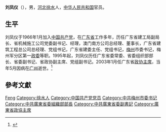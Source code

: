 {{Otheruses|other=名为刘凤仪的其他人物|刘凤仪}}

'''刘凤仪'''（{{bd|1942年|7月|2003年|5月9日|catIdx=L刘}}），男，[[河北|河北]][[徐水|徐水]]人，[[中华人民共和国|中华人民共和国]]官员。

== 生平 ==
刘凤仪于1966年1月加入[[中国共产党|中国共产党]]，在[[广东省|广东省]]工作多年，历任广东省建工局副局长、省机械施工公司党委副书记、经理，澳门南方公司总经理、董事长，广东省建筑工程总公司总经理、党组书记，广东省建委主任、党组书记，[[梅州|梅州]]市委书记，梅州军分区第一[[政委|政委]]等职。1995年起，刘凤仪历任广东省委常委、省委组织部部长、省委副书记、省政协副主席、党组副书记。2003年1月任广东省[[政协主席|政协主席]]，当年5月因病在[[广州|广州]]逝世。<ref>{{Cite web |url=http://people.0312.net/page/infoshow.asp?Id=95 |title=http://people.0312.net/page/infoshow.asp?Id=95 保定在线--保定人物 |accessdate=2010-10-18 |archive-date=2010-12-01 |archive-url=https://web.archive.org/web/20101201071934/http://people.0312.net/page/infoshow.asp?Id=95 |dead-url=yes }}</ref>

== 參考文獻 ==
{{reflist}}

{{start box}}
{{s-par|prc-lcppcc}}
{{succession box|[[郭荣昌|郭荣昌]]|[[陈绍基|陈绍基]]|[[中国人民政治协商会议广东省委员会|中国人民政治协商会议广东省委员会]]主席|2003年}}
{{end box}}

{{中华人民共和国广东省地方领导人|nocat}}

{{Authority control}}
{{DEFAULTSORT:Liu刘}}
[[Category:刘姓|Feng]]
[[Category:徐水人|Category:徐水人]]
[[Category:中国共产党党员|Category:中国共产党党员]]
[[Category:中共梅州市委书记|Category:中共梅州市委书记]]
[[Category:中共廣東省委組織部部長|Category:中共廣東省委組織部部長]]
[[Category:中共廣東省委副書記|Category:中共廣東省委副書記]]
[[Category:廣東省政協主席|Category:廣東省政協主席]]